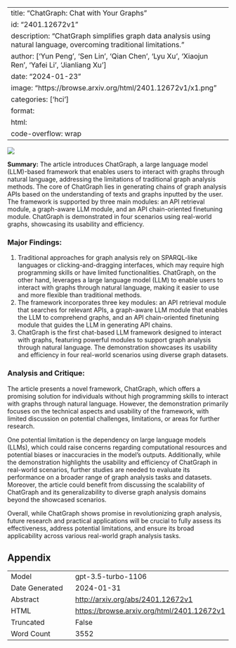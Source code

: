 
---
title: "ChatGraph: Chat with Your Graphs"
id: "2401.12672v1"
description: "ChatGraph simplifies graph data analysis using natural language, overcoming traditional limitations."
author: ['Yun Peng', 'Sen Lin', 'Qian Chen', 'Lyu Xu', 'Xiaojun Ren', 'Yafei Li', 'Jianliang Xu']
date: "2024-01-23"
image: "https://browse.arxiv.org/html/2401.12672v1/x1.png"
categories: ['hci']
format:
  html:
    code-overflow: wrap
---

![](https://browse.arxiv.org/html/2401.12672v1/x1.png)

**Summary:**
The article introduces ChatGraph, a large language model (LLM)-based framework that enables users to interact with graphs through natural language, addressing the limitations of traditional graph analysis methods. The core of ChatGraph lies in generating chains of graph analysis APIs based on the understanding of texts and graphs inputted by the user. The framework is supported by three main modules: an API retrieval module, a graph-aware LLM module, and an API chain-oriented finetuning module. ChatGraph is demonstrated in four scenarios using real-world graphs, showcasing its usability and efficiency.

### Major Findings:
1. Traditional approaches for graph analysis rely on SPARQL-like languages or clicking-and-dragging interfaces, which may require high programming skills or have limited functionalities. ChatGraph, on the other hand, leverages a large language model (LLM) to enable users to interact with graphs through natural language, making it easier to use and more flexible than traditional methods.
2. The framework incorporates three key modules: an API retrieval module that searches for relevant APIs, a graph-aware LLM module that enables the LLM to comprehend graphs, and an API chain-oriented finetuning module that guides the LLM in generating API chains.
3. ChatGraph is the first chat-based LLM framework designed to interact with graphs, featuring powerful modules to support graph analysis through natural language. The demonstration showcases its usability and efficiency in four real-world scenarios using diverse graph datasets.

### Analysis and Critique:
The article presents a novel framework, ChatGraph, which offers a promising solution for individuals without high programming skills to interact with graphs through natural language. However, the demonstration primarily focuses on the technical aspects and usability of the framework, with limited discussion on potential challenges, limitations, or areas for further research.

One potential limitation is the dependency on large language models (LLMs), which could raise concerns regarding computational resources and potential biases or inaccuracies in the model's outputs. Additionally, while the demonstration highlights the usability and efficiency of ChatGraph in real-world scenarios, further studies are needed to evaluate its performance on a broader range of graph analysis tasks and datasets. Moreover, the article could benefit from discussing the scalability of ChatGraph and its generalizability to diverse graph analysis domains beyond the showcased scenarios.

Overall, while ChatGraph shows promise in revolutionizing graph analysis, future research and practical applications will be crucial to fully assess its effectiveness, address potential limitations, and ensure its broad applicability across various real-world graph analysis tasks.

## Appendix

|          |          |
|----------|----------|
| Model     | gpt-3.5-turbo-1106       |
| Date Generated     | 2024-01-31       |
| Abstract | [http://arxiv.org/abs/2401.12672v1](http://arxiv.org/abs/2401.12672v1)        |
| HTML     | [https://browse.arxiv.org/html/2401.12672v1](https://browse.arxiv.org/html/2401.12672v1)       |
| Truncated       | False       |
| Word Count       | 3552       |